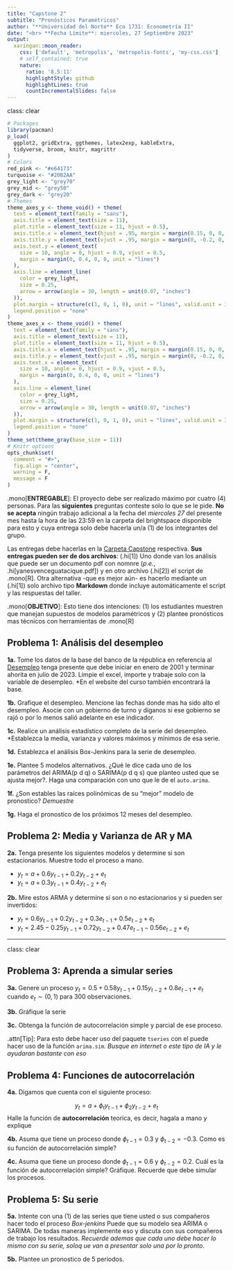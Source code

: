 ```yaml
---
title: "Capstone 2"
subtitle: "Pronósticos Paramétricos"
author: "**Universidad del Norte** Eco 1731: Econometría II"
date: "<br> **Fecha Límite**: miercoles, 27 Septiembre 2023"
output: 
  xaringan::moon_reader:
    css: ['default', 'metropolis', 'metropolis-fonts', 'my-css.css']
    # self_contained: true
    nature:
      ratio: '8.5:11'
      highlightStyle: github
      highlightLines: true
      countIncrementalSlides: false
---
```

class: clear

```R
# Packages
library(pacman)
p_load(
  ggplot2, gridExtra, ggthemes, latex2exp, kableExtra,
  tidyverse, broom, knitr, magrittr
)
# Colors
red_pink <- "#e64173"
turquoise <- "#20B2AA"
grey_light <- "grey70"
grey_mid <- "grey50"
grey_dark <- "grey20"
# Themes
theme_axes_y <- theme_void() + theme(
  text = element_text(family = "sans"),
  axis.title = element_text(size = 11),
  plot.title = element_text(size = 11, hjust = 0.5),
  axis.title.x = element_text(hjust = .95, margin = margin(0.15, 0, 0, 0, unit = "lines")),
  axis.title.y = element_text(vjust = .95, margin = margin(0, -0.2, 0, 0, unit = "lines")),
  axis.text.y = element_text(
    size = 10, angle = 0, hjust = 0.9, vjust = 0.5,
    margin = margin(0, 0.4, 0, 0, unit = "lines")
  ),
  axis.line = element_line(
    color = grey_light,
    size = 0.25,
    arrow = arrow(angle = 30, length = unit(0.07, "inches")
  )),
  plot.margin = structure(c(1, 0, 1, 0), unit = "lines", valid.unit = 3L, class = "unit"),
  legend.position = "none"
)
theme_axes_x <- theme_void() + theme(
  text = element_text(family = "sans"),
  axis.title = element_text(size = 11),
  plot.title = element_text(size = 11, hjust = 0.5),
  axis.title.x = element_text(hjust = .95, margin = margin(0.15, 0, 0, 0, unit = "lines")),
  axis.title.y = element_text(vjust = .95, margin = margin(0, -0.2, 0, 0, unit = "lines")),
  axis.text.x = element_text(
    size = 10, angle = 0, hjust = 0.9, vjust = 0.5,
    margin = margin(0, 0.4, 0, 0, unit = "lines")
  ),
  axis.line = element_line(
    color = grey_light,
    size = 0.25,
    arrow = arrow(angle = 30, length = unit(0.07, "inches")
  )),
  plot.margin = structure(c(1, 0, 1, 0), unit = "lines", valid.unit = 3L, class = "unit"),
  legend.position = "none"
)
theme_set(theme_gray(base_size = 11))
# Knitr options
opts_chunk$set(
  comment = "#>",
  fig.align = "center",
  warning = F,
  message = F
)
```

.mono[**ENTREGABLE**]: El proyecto debe ser realizado máximo por cuatro (4) personas. Para las **siguientes** preguntas conteste solo lo que se le pide. **No se acepta** ningún trabajo adicional a la fecha del _miercoles 27 _ del presente mes hasta la hora de las 23:59 en la carpeta del brightspace disponible para esto y cuya entrega solo debe hacerla un/a (1) de los integrantes del grupo.

Las entregas debe hacerlas en la [Carpeta Capstone](https://cursos.uninorte.edu.co/d2l/home) respectiva. **Sus entregas pueden ser de dos archivos**: (.hi[1]) Uno donde van los análisis que puede ser un documento pdf con nomnre (_p.e._, .hi[yanesvenceguatacique.pdf]) y en otro archivo (.hi[2]) el script de .mono[R]. Otra alternativa -que es mejor aún- es hacerlo mediante un (.hi[1]) solo archivo tipo **Markdown** donde incluye automáticamente el script y las respuestas del taller.

.mono[**OBJETIVO**]: Esto tiene dos intenciones: (1) los estudiantes muestren que manejan supuestos de modelos paramétricos y (2) plantee pronósticos mas técnicos con herramientas de .mono[R]

## Problema 1: Análisis del desempleo

**1a.** Tome los datos de la base del banco de la républica en referencia al [Desempleo](https://www.banrep.gov.co/es/estadisticas/tasas-ocupacion-y-desempleo) tenga presente que debe iniciar en enero de 2001 y terminar ahorita en julio de 2023. Limpie el excel, importe y trabaje solo con la variable de desempleo. *En el website del curso también encontrará la base.

**1b.** Grafique el desempleo. Mencione las fechas donde mas ha sido alto el desempleo. Asocie con un gobierno de turno y diganos si ese gobierno se rajó o por lo menos salió adelante en ese indicador.

**1c.** Realice un análisis estadístico completo de la serie del desempleo.  *Establezca la media, varianza y valores máximos y mínimos de esa serie.

**1d.** Establezca el análisis Box-Jenkins para la serie de desempleo.

**1e.** Plantee 5 modelos alternativos. ¿Qué le dice cada uno de los parámetros del ARIMA(p d q) o SARIMA(p d q s) que planteo usted que se ajusta mejor?. Haga una comparación con uno que le de el `auto.arima`.

**1f.** ¿Son estables las raíces polinómicas de su "mejor" modelo de pronostico? *Demuestre*

**1g.** Haga el pronostico de los próximos 12 meses del desempleo.


## Problema 2: Media y Varianza de AR y MA

**2a.** Tenga presente los siguientes modelos y determine si son estacionarios. Muestre todo el proceso a mano.

- $y_t=a+0.6y_{t-1}+0.2y_{t-2}+e_t$
- $y_t=a+0.3y_{t-1}+0.4y_{t-2}+e_t$

**2b.** Mire estos ARMA y determine si son o no estacionarios y si pueden ser invertidos:

- $y_t=0.6y_{t-1}+0.2y_{t-2}+ 0.3e_{t-1}+0.5e_{t-2}+e_t$
- $y_t=2.45-0.25y_{t-1}+0.72y_{t-2}+0.47e_{t-1}-0.56e_{t-2}+e_t$

---
class: clear

## Problema 3: Aprenda a simular series

**3a.** Genere un proceso $y_t=0.5+0.58y_{t-1}+0.15y_{t-2}+0.8e_{t-1}+e_t$ cuando $e_t\sim (0, 1)$ para 300 observaciones.

**3b.** Gráfique la serie

**3c.** Obtenga la función de autocorrelación simple y parcial de ese proceso.

.attn[Tip]: Para esto debe hacer uso del paquete `tseries` con el puede hacer uso de la función `arima.sim`. *Busque en internet o este tipo de IA y le ayudaran bastante con eso*

## Problema 4: Funciones de autocorrelación

**4a.** Digamos que cuenta con el siguiente proceso:

$$y_t=a+\phi_t y_{t-1}+ \phi_2 y_{t-2}+e_t$$
Halle la función de **autocorrelación** teoríca, es decir, hagala a mano y explique

**4b.** Asuma que tiene un proceso donde $\phi_{t-1}=0.3$ y $\phi_{t-2}=-0.3$. Como es su función de autocorrelación simple?

**4c.** Asuma que tiene un proceso donde $\phi_{t-1}=0.6$ y $\phi_{t-2}=0.2$. Cuál es la función de autocorrelación simple? Gráfique. Recuerde que debe simular los procesos.

## Problema 5: Su serie

**5a.** Intente con una (1) de las series que tiene usted o sus compañeros hacer todo el proceso *Box-jenkins* Puede que su modelo sea ARIMA o SARIMA. De todas maneras implemente eso y discuta con sus compañeros de trabajo los resultados. *Recuerde ademas que cada uno debe hacer lo mismo con su serie, soloq ue van a presentar solo una por lo pronto*.

**5b.** Plantee un pronostico de 5 periodos. 



